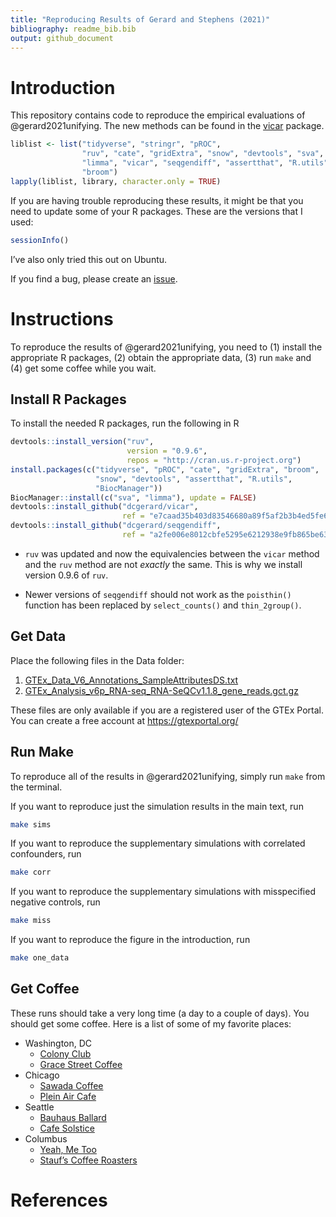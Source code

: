 ```yaml
---
title: "Reproducing Results of Gerard and Stephens (2021)"
bibliography: readme_bib.bib
output: github_document
---
```


# Introduction

This repository contains code to reproduce the empirical evaluations
of @gerard2021unifying. The new methods can be found in the
[vicar](https://github.com/dcgerard/vicar) package.

```r
liblist <- list("tidyverse", "stringr", "pROC",
                "ruv", "cate", "gridExtra", "snow", "devtools", "sva",
                "limma", "vicar", "seqgendiff", "assertthat", "R.utils", 
                "broom")
lapply(liblist, library, character.only = TRUE)
```

If you are having trouble reproducing these results, it might be that you need to update some of your R packages. These are the versions that I used:

```r
sessionInfo()
```

I've also only tried this out on Ubuntu.

If you find a bug, please create an
[issue](https://github.com/dcgerard/ruvb_sims/issues).

# Instructions

To reproduce the results of @gerard2021unifying, you need to (1)
install the appropriate R packages, (2) obtain the appropriate data,
(3) run `make` and (4) get some coffee while you wait.

## Install R Packages

To install the needed R packages, run the following in R

```r
devtools::install_version("ruv", 
                          version = "0.9.6", 
                          repos = "http://cran.us.r-project.org")
install.packages(c("tidyverse", "pROC", "cate", "gridExtra", "broom",
                   "snow", "devtools", "assertthat", "R.utils",
                   "BiocManager"))
BiocManager::install(c("sva", "limma"), update = FALSE)
devtools::install_github("dcgerard/vicar",
                         ref = "e7caad35b403d83546680a89f5af2b3b4ed5fe6a")
devtools::install_github("dcgerard/seqgendiff",
                         ref = "a2fe006e8012cbfe5295e6212938e9fb865be63b")
```

- `ruv` was updated and now the equivalencies between the `vicar` method and
   the `ruv` method are not *exactly* the same. This is why we install 
   version 0.9.6 of `ruv`.
   
- Newer versions of `seqgendiff` should not work as the `poisthin()` function has been replaced by `select_counts()` and `thin_2group()`.

## Get Data

Place the following files in the Data folder:

1. [GTEx_Data_V6_Annotations_SampleAttributesDS.txt](http://www.gtexportal.org/home/datasets#filesetFilesDiv21)
2. [GTEx_Analysis_v6p_RNA-seq_RNA-SeQCv1.1.8_gene_reads.gct.gz](http://www.gtexportal.org/home/datasets#filesetFilesDiv11)

These files are only available if you are a registered
user of the GTEx Portal. You can create a free account at 
<https://gtexportal.org/>

## Run Make

To reproduce all of the results in @gerard2021unifying, simply run
`make` from the terminal.

If you want to reproduce just the simulation results in the main text, run
``` bash
make sims
```

If you want to reproduce the supplementary simulations with correlated
confounders, run
``` bash
make corr
```

If you want to reproduce the supplementary simulations with misspecified
negative controls, run
``` bash
make miss
```

If you want to reproduce the figure in the introduction, run
``` bash
make one_data
```

## Get Coffee

These runs should take a very long time
(a day to a couple of days). You should get some coffee. Here is a list of some of my favorite places:

* Washington, DC
    - [Colony Club](https://www.yelp.com/biz/colony-club-washington)
    - [Grace Street Coffee](https://www.yelp.com/biz/grace-street-coffee-georgetown)
* Chicago
    - [Sawada Coffee](https://www.yelp.com/biz/sawada-coffee-chicago)
    - [Plein Air Cafe](https://www.yelp.com/biz/plein-air-cafe-and-eatery-chicago-2)
* Seattle
    - [Bauhaus Ballard](https://www.yelp.com/biz/bauhaus-ballard-seattle)
    - [Cafe Solstice](https://www.yelp.com/biz/cafe-solstice-seattle)
* Columbus
    - [Yeah, Me Too](https://www.yelp.com/biz/yeah-me-too-columbus)
    - [Stauf's Coffee Roasters](https://www.yelp.com/biz/staufs-coffee-roasters-columbus-2)

# References
